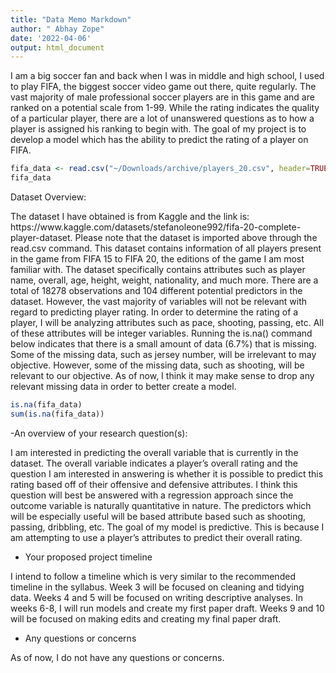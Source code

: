 ```yaml
---
title: "Data Memo Markdown"
author: " Abhay Zope"
date: '2022-04-06'
output: html_document
---
```


I am a big soccer fan and back when I was in middle and high school, I used to play FIFA, the biggest soccer video game out there, quite regularly. The vast majority of male professional soccer players are in this game and are ranked on a potential scale from 1-99. While the rating indicates the quality of a particular player, there are a lot of unanswered questions as to how a player is assigned his ranking to begin with. The goal of my project is to develop a model which has the ability to predict the rating of a player on FIFA.

```r
fifa_data <- read.csv("~/Downloads/archive/players_20.csv", header=TRUE, sep =  ",")
fifa_data
```
Dataset Overview: 

The dataset I have obtained is from Kaggle and the link is: https://www.kaggle.com/datasets/stefanoleone992/fifa-20-complete-player-dataset. Please note that the dataset is imported above through the read.csv command. This dataset contains information of all players present in the game from FIFA 15 to FIFA 20, the editions of the game I am most familiar with. The dataset specifically contains attributes such as player name, overall, age, height, weight, nationality, and much more. There are a total of 18278 observations and 104 different potential predictors in the dataset. However, the vast majority of variables will not be relevant with regard to predicting player rating. In order to determine the rating of a player, I will be analyzing attributes such as pace, shooting, passing, etc. All of these attributes will be integer variables. Running the is.na() command below indicates that there is a small amount of data (6.7%) that is missing. Some of the missing data, such as jersey number, will be irrelevant to may objective. However, some of the missing data, such as shooting, will be relevant to our objective. As of now, I think it may make sense to drop any relevant missing data in order to better create a model. 

```r
is.na(fifa_data)
sum(is.na(fifa_data))
```

-An overview of your research question(s): 

I am interested in predicting the overall variable that is currently in the dataset. The overall variable indicates a player's overall rating and the question I am interested in answering is whether it is possible to predict this rating based off of their offensive and defensive attributes. I think this question will best be answered with a regression approach since the outcome variable is naturally quantitative in nature. The predictors which will be especially useful will be based attribute based such as shooting, passing, dribbling, etc. The goal of my model is predictive. This is because I am attempting to use a player's attributes to predict their overall rating. 

- Your proposed project timeline

I intend to follow a timeline which is very similar to the recommended timeline in the syllabus. Week 3 will be focused on cleaning and tidying data. Weeks 4 and 5 will be focused on writing descriptive analyses. In weeks 6-8, I will run models and create my first paper draft. Weeks 9 and 10 will be focused on making edits and creating my final paper draft.

- Any questions or concerns

As of now, I do not have any questions or concerns.


